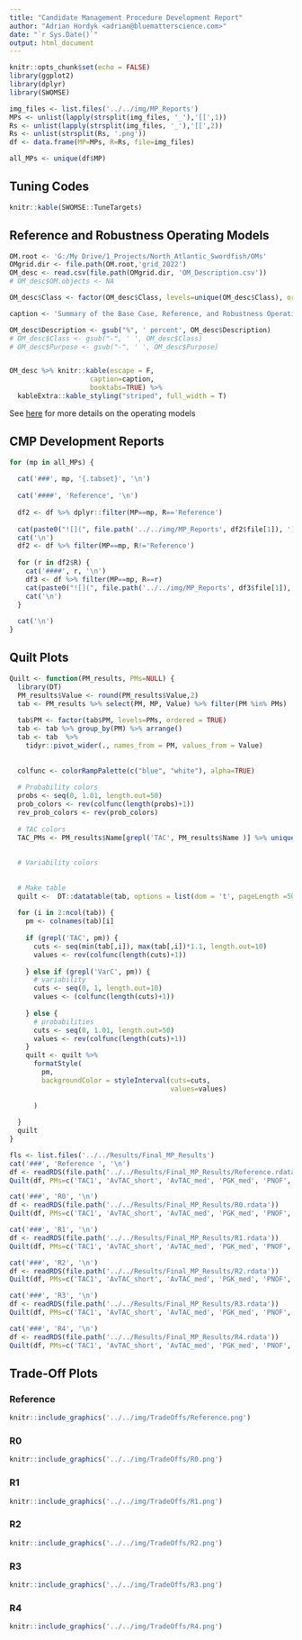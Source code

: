 ```yaml
---
title: "Candidate Management Procedure Development Report"
author: "Adrian Hordyk <adrian@bluematterscience.com>"
date: "`r Sys.Date()`"
output: html_document
---
```


```r
knitr::opts_chunk$set(echo = FALSE)
library(ggplot2)
library(dplyr)
library(SWOMSE)
```

```r
img_files <- list.files('../../img/MP_Reports')
MPs <- unlist(lapply(strsplit(img_files, '_'),'[[',1)) 
Rs <- unlist(lapply(strsplit(img_files, '_'),'[[',2)) 
Rs <- unlist(strsplit(Rs, '.png'))
df <- data.frame(MP=MPs, R=Rs, file=img_files)

all_MPs <- unique(df$MP)
```

## Tuning Codes

```r
knitr::kable(SWOMSE::TuneTargets)
```

## Reference and Robustness Operating Models 

```r
OM.root <- 'G:/My Drive/1_Projects/North_Atlantic_Swordfish/OMs'
OMgrid.dir <- file.path(OM.root,'grid_2022')
OM_desc <- read.csv(file.path(OMgrid.dir, 'OM_Description.csv'))
# OM_desc$OM.objects <- NA

OM_desc$Class <- factor(OM_desc$Class, levels=unique(OM_desc$Class), ordered = TRUE)

caption <- 'Summary of the Base Case, Reference, and Robustness Operating Models.'

OM_desc$Description <- gsub("%", ' percent', OM_desc$Description)
# OM_desc$Class <- gsub("-", ' ', OM_desc$Class)
# OM_desc$Purpose <- gsub("-", ' ', OM_desc$Purpose)


OM_desc %>% knitr::kable(escape = F,
                    caption=caption,
                    booktabs=TRUE) %>%
  kableExtra::kable_styling("striped", full_width = T)

```

See [here](https://iccat.github.io/nswo-mse/TS/Trial_Specs.html#operating-models) for more details on the operating models 

## CMP Development Reports {.tabset}
```r
for (mp in all_MPs) {
  
  cat('###', mp, '{.tabset}', '\n')
  
  cat('####', 'Reference', '\n')
 
  df2 <- df %>% dplyr::filter(MP==mp, R=='Reference')
  
  cat(paste0("![](", file.path('../../img/MP_Reports', df2$file[1]), ')'), "\n")
  cat('\n')
  df2 <- df %>% filter(MP==mp, R!='Reference')
  
  for (r in df2$R) {
    cat('####', r, '\n')
    df3 <- df %>% filter(MP==mp, R==r)
    cat(paste0("![](", file.path('../../img/MP_Reports', df3$file[1]), ')'), "\n")
    cat('\n')
  }
  
  cat('\n')
}

```

## Quilt Plots {.tabset}

```r
Quilt <- function(PM_results, PMs=NULL) {
  library(DT)
  PM_results$Value <- round(PM_results$Value,2)
  tab <- PM_results %>% select(PM, MP, Value) %>% filter(PM %in% PMs)
  
  tab$PM <- factor(tab$PM, levels=PMs, ordered = TRUE)
  tab <- tab %>% group_by(PM) %>% arrange()
  tab <- tab  %>%
    tidyr::pivot_wider(., names_from = PM, values_from = Value)
  
  
  colfunc <- colorRampPalette(c("blue", "white"), alpha=TRUE)
  
  # Probability colors
  probs <- seq(0, 1.01, length.out=50)
  prob_colors <- rev(colfunc(length(probs)+1))
  rev_prob_colors <- rev(prob_colors)
  
  # TAC colors
  TAC_PMs <- PM_results$Name[grepl('TAC', PM_results$Name )] %>% unique()
  
  
  # Variability colors
  
  
  # Make table
  quilt <-  DT::datatable(tab, options = list(dom = 't', pageLength =50))
  
  for (i in 2:ncol(tab)) {
    pm <- colnames(tab)[i]
    
    if (grepl('TAC', pm)) {
      cuts <- seq(min(tab[,i]), max(tab[,i])*1.1, length.out=10)
      values <- rev(colfunc(length(cuts)+1))
      
    } else if (grepl('VarC', pm)) {
      # variability
      cuts <- seq(0, 1, length.out=10)
      values <- (colfunc(length(cuts)+1))
      
    } else {
      # probabilities
      cuts <- seq(0, 1.01, length.out=50)
      values <- rev(colfunc(length(cuts)+1))
    }
    quilt <- quilt %>%
      formatStyle(
        pm,
        backgroundColor = styleInterval(cuts=cuts,
                                        values=values)
        
      )
    
  }
  quilt
}

fls <- list.files('../../Results/Final_MP_Results')
cat('###', 'Reference ', '\n')
df <- readRDS(file.path('../../Results/Final_MP_Results/Reference.rdata'))
Quilt(df, PMs=c('TAC1', 'AvTAC_short', 'AvTAC_med', 'PGK_med', 'PNOF', 'VarC'))

cat('###', 'R0', '\n')
df <- readRDS(file.path('../../Results/Final_MP_Results/R0.rdata'))
Quilt(df, PMs=c('TAC1', 'AvTAC_short', 'AvTAC_med', 'PGK_med', 'PNOF', 'VarC'))

cat('###', 'R1', '\n')
df <- readRDS(file.path('../../Results/Final_MP_Results/R1.rdata'))
Quilt(df, PMs=c('TAC1', 'AvTAC_short', 'AvTAC_med', 'PGK_med', 'PNOF', 'VarC'))

cat('###', 'R2', '\n')
df <- readRDS(file.path('../../Results/Final_MP_Results/R2.rdata'))
Quilt(df, PMs=c('TAC1', 'AvTAC_short', 'AvTAC_med', 'PGK_med', 'PNOF', 'VarC'))

cat('###', 'R3', '\n')
df <- readRDS(file.path('../../Results/Final_MP_Results/R3.rdata'))
Quilt(df, PMs=c('TAC1', 'AvTAC_short', 'AvTAC_med', 'PGK_med', 'PNOF', 'VarC'))

cat('###', 'R4', '\n')
df <- readRDS(file.path('../../Results/Final_MP_Results/R4.rdata'))
Quilt(df, PMs=c('TAC1', 'AvTAC_short', 'AvTAC_med', 'PGK_med', 'PNOF', 'VarC'))


```


## Trade-Off Plots {.tabset}

### Reference

```r
knitr::include_graphics('../../img/TradeOffs/Reference.png')
```

### R0

```r
knitr::include_graphics('../../img/TradeOffs/R0.png')
```


### R1

```r
knitr::include_graphics('../../img/TradeOffs/R1.png')
```

### R2

```r
knitr::include_graphics('../../img/TradeOffs/R2.png')
```

### R3

```r
knitr::include_graphics('../../img/TradeOffs/R3.png')
```


### R4

```r
knitr::include_graphics('../../img/TradeOffs/R4.png')
```





